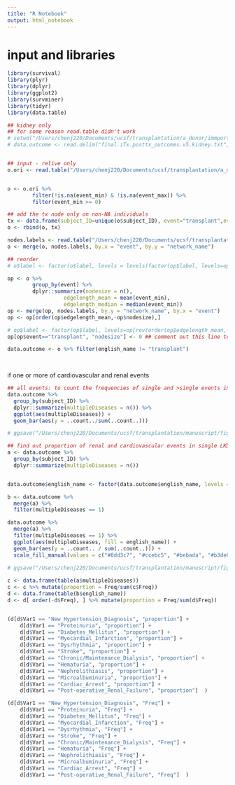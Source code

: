 ```yaml
---
title: "R Notebook"
output: html_notebook
---
```


# input and libraries
```r
library(survival)
library(plyr)
library(dplyr)
library(ggplot2)
library(survminer)
library(tidyr)
library(data.table)

## kidney only
## for some reason read.table didn't work
# setwd("/Users/chenj220/Documents/ucsf/transplantation/a_donor/immport/survival")
# data.outcome <- read.delim("final.iTx.posttx_outcomes.v5.kidney.txt", header = T, sep = "\t", stringsAsFactors = F)


## input - relive only
o.ori <- read.table("/Users/chenj220/Documents/ucsf/transplantation/a_donor/immport/network_traj_analyses/immport2cytoscape/txp_immport2outcomes-merged-relive01_02_03_immport2tsv-noControls_posttx_outcomes_kidney.txt", header = T, stringsAsFactors = F)


o <- o.ori %>%
        filter(!is.na(event_min) & !is.na(event_max)) %>%
        filter(event_min >= 0)

## add the tx node only on non-NA individuals
tx <- data.frame(subject_ID=unique(o$subject_ID), event="transplant",event_min=0,event_max=0)
o <- rbind(o, tx)

nodes.labels <- read.table("/Users/chenj220/Documents/ucsf/transplantation/a_donor/immport/network_traj_analyses/cytoscape/network_info/tx_LD_outcome_node_info.txt", header = T)
o <- merge(o, nodes.labels, by.x = "event", by.y = "network_name")

## reorder
# o$label <- factor(o$label, levels = levels(factor(op$label, levels=op[rev(order(op$edgelength_mean,op$nodesize)),]$label)))

op <- o %>% 
        group_by(event) %>%
        dplyr::summarize(nodesize = n(),
                  edgelength_mean = mean(event_min),
                  edgelength_median = median(event_min))
op <- merge(op, nodes.labels, by.y = "network_name", by.x = "event")
op <- op[order(op$edgelength_mean,-op$nodesize),]

# op$label <- factor(op$label, levels=op[rev(order(op$edgelength_mean,-op$nodesize)),]$label)
op[op$event=="transplant", "nodesize"] <- 0 ## comment out this line to obtain size of transplant

data.outcome <- o %>% filter(english_name != "transplant")

  
```


if one or more of cardiovascular and renal events
```r

## all events: to count the frequencies of single and >single events in each LKD
data.outcome %>%
  group_by(subject_ID) %>%
  dplyr::summarize(multipleDiseases = n()) %>%
  ggplot(aes(multipleDiseases)) +
  geom_bar(aes(y = ..count../sum(..count..)))

# ggsave("/Users/chenj220/Documents/ucsf/transplantation/manuscript/figures/suppfig5-LKDs_singleConditions/distribution of num of conditions.pdf")

## find out proportion of renal and cardiovascular events in single LKDs
a <- data.outcome %>%
  group_by(subject_ID) %>%
  dplyr::summarize(multipleDiseases = n())


data.outcome$english_name <- factor(data.outcome$english_name, levels = c("kidney_transplant", "kidney_transplant_waitinglist", "Post-operative_Dialysis", "transplant", "Vascular_Injury", "New_Hypertension_Diagnosis", "Proteinuria", "Diabetes_Mellitus", "Myocardial_Infarction", "Dysrhythmia", "Stroke", "Chronic/Maintenance_Dialysis", "Hematuria", "Nephrolithiasis", "Microalbuminuria", "Cardiac_Arrest", "Post-operative_Renal_Failure", "Bladder_Injury", "Bowel_Injury", "Chronic_Incisional_Pain", "Complication_of_Intubation", "Epididymitis", "Incisional_Hernia", "Pancreatitis", "Pneumothorax", "Post-operative_DVT", "Post-operative_Hemorrhage", "Post-operative_Ileus/SBO", "Post-operative_Reintubation", "Pulmonary_Embolism", "Reoperation_for_Incisional_Hernia", "Rhabdomyolysis", "Splenic_Injury", "Sudden_Death", "Testicular_Pain", "Wound_Dehiscence", "Wound_Seroma"))

b <- data.outcome %>% 
  merge(a) %>% 
  filter(multipleDiseases == 1)

data.outcome %>% 
  merge(a) %>% 
  filter(multipleDiseases == 1) %>%
  ggplot(aes(multipleDiseases, fill = english_name)) +
  geom_bar(aes(y = ..count.. / sum(..count..))) +
  scale_fill_manual(values = c("#8dd3c7", "#ccebc5", "#bebada", "#b3de69", "#fb8072", "#ffed6f", "#ffffb3", "#80b1d3", "#fccde5", "#fdb462", "#d9d9d9", "#bc80bd", "grey50", "grey50", "grey50", "grey50", "grey50", "grey50", "grey50", "grey50", "grey50", "grey50", "grey50", "grey50", "grey50", "grey50", "grey50", "grey50", "grey50", "grey50", "grey50", "grey50"))
  
# ggsave("/Users/chenj220/Documents/ucsf/transplantation/manuscript/figures/suppfig5-LKDs_singleConditions/distribution of 1 condition.pdf")

c <- data.frame(table(a$multipleDiseases))
c <- c %>% mutate(proportion = Freq/sum(c$Freq))
d <- data.frame(table(b$english_name))
d <- d[ order(-d$Freq), ] %>% mutate(proportion = Freq/sum(d$Freq))


(d[d$Var1 == "New_Hypertension_Diagnosis", "proportion"] + 
    d[d$Var1 == "Proteinuria", "proportion"] + 
    d[d$Var1 == "Diabetes_Mellitus", "proportion"] + 
    d[d$Var1 == "Myocardial_Infarction", "proportion"] +
    d[d$Var1 == "Dysrhythmia", "proportion"] +
    d[d$Var1 == "Stroke", "proportion"] + 
    d[d$Var1 == "Chronic/Maintenance_Dialysis", "proportion"] + 
    d[d$Var1 == "Hematuria", "proportion"] + 
    d[d$Var1 == "Nephrolithiasis", "proportion"] +
    d[d$Var1 == "Microalbuminuria", "proportion"] +
    d[d$Var1 == "Cardiac_Arrest", "proportion"] +
    d[d$Var1 == "Post-operative_Renal_Failure", "proportion"]  ) 

(d[d$Var1 == "New_Hypertension_Diagnosis", "Freq"] + 
    d[d$Var1 == "Proteinuria", "Freq"] + 
    d[d$Var1 == "Diabetes_Mellitus", "Freq"] + 
    d[d$Var1 == "Myocardial_Infarction", "Freq"] +
    d[d$Var1 == "Dysrhythmia", "Freq"] +
    d[d$Var1 == "Stroke", "Freq"] + 
    d[d$Var1 == "Chronic/Maintenance_Dialysis", "Freq"] + 
    d[d$Var1 == "Hematuria", "Freq"] + 
    d[d$Var1 == "Nephrolithiasis", "Freq"] +
    d[d$Var1 == "Microalbuminuria", "Freq"] +
    d[d$Var1 == "Cardiac_Arrest", "Freq"] +
    d[d$Var1 == "Post-operative_Renal_Failure", "Freq"]  ) 
```